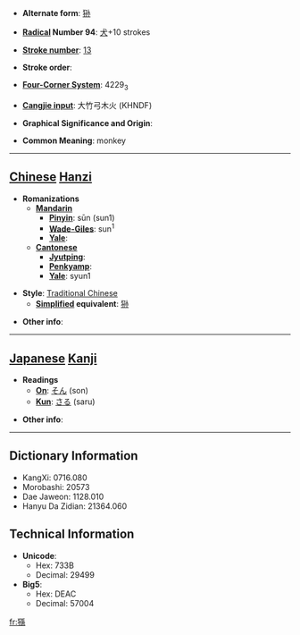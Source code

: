 * '''Alternate form''': [[狲]]

* '''[[Wiktionary:Chinese radical index| Radical]] Number 94''': [[Wiktionary:Chinese radical index 犬|犬]]+10 strokes

* '''[[Wiktionary:Chinese total strokes index|Stroke number]]''': [[Wiktionary:Chinese total strokes index 13|13]]

* '''Stroke order''': 

* '''[[Wiktionary:Chinese four corner index|Four-Corner System]]''': 4229<sub>3</sub>

* '''[[Wiktionary:Chinese Cangjie index|Cangjie input]]''': 大竹弓木火 (KHNDF)

* '''Graphical Significance and Origin''': 

* '''Common Meaning''': monkey

----

== [[Chinese]] [[Hanzi]] ==

* '''Romanizations'''
** '''[[Mandarin]]'''
*** '''[[Pinyin]]''': sūn (sun1)
*** '''[[Wade-Giles]]''': sun<sup>1</sup>
*** '''[[Yale]]''': 
** '''[[Cantonese]]'''
*** '''[[Jyutping]]''':
*** '''[[Penkyamp]]''': 
*** '''[[Yale]]''': syun1

* '''Style''': [[Traditional Chinese]] 
** '''[[Simplified Chinese|Simplified]] equivalent''': [[狲]]

* '''Other info''': 

----

== [[Japanese]] [[Kanji]] ==

* '''Readings'''
** '''[[On]]''': [[そん]] (son)
** '''[[Kun]]''': [[さる]] (saru)

* '''Other info''':  

----

== Dictionary Information ==

* KangXi: 0716.080
* Morobashi: 20573
* Dae Jaweon: 1128.010
* Hanyu Da Zidian: 21364.060

== Technical Information ==

* '''Unicode''':
** Hex: 733B
** Decimal: 29499
* '''Big5''':
** Hex: DEAC
** Decimal: 57004

[[fr:猻]]
